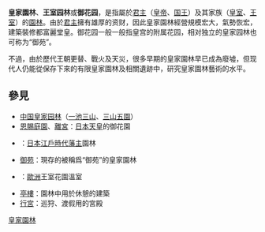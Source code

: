 {{Dablink|'''御花园'''重向至此，关于北京故宫中的御花园，参见：[[故宫御花园|故宫御花园]]。}}
'''皇家園林'''、'''王室园林'''或'''御花园'''，是指屬於[[君主|君主]]（[[皇帝|皇帝]]、[[国王|国王]]）及其家族（[[皇室|皇室]]、[[王室|王室]]）的[[園林|園林]]。由於[[君主|君主]]擁有雄厚的资财，因此皇家園林經營規模宏大，氣勢恢宏，建築裝修都富麗堂皇。御花园一般一般指皇宫的附属花园，相对独立的皇家园林也可称为“御苑”。

不過，由於歷代王朝更替、戰火及天災，很多早期的皇家園林早已成為廢墟，但现代人仍能從保存下來的有限皇家園林及相關遺跡中，研究皇家園林藝術的水平。

==參見==
*[[中国皇家园林|中国皇家园林]]（[[一池三山|一池三山]]、[[三山五園|三山五園]]）
*[[恩賜庭園|恩賜庭園]]、[[離宮|離宮]]：[[日本天皇|日本天皇]]的御花園
*{{link-ja|大名庭園|大名庭園}}：[[日本|日本]][[江戶時代|江戶時代]][[藩主|藩主]]園林
*[[御苑|御苑]]：現存的被稱爲“御苑”的皇家園林
*{{link-en|橘園|Orangery}}：[[歐洲|歐洲]]王室花園溫室
*[[亭樓|亭樓]]：園林中用於休憩的建築
*[[行宮|行宮]]：巡狩、渡假用的宮殿

{{建筑小作品}}

[[Category:皇家園林|]]